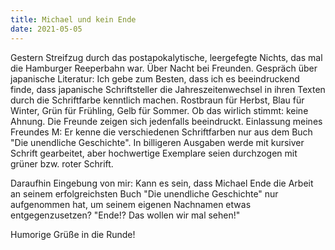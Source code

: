 ```yaml
---
title: Michael und kein Ende
date: 2021-05-05
---
```

Gestern Streifzug durch das postapokalytische, leergefegte Nichts, das mal die Hamburger Reeperbahn war. Über Nacht bei Freunden. Gespräch über japanische Literatur: Ich gebe zum Besten, dass ich es beeindruckend finde, dass japanische Schriftsteller die Jahreszeitenwechsel in ihren Texten durch die Schriftfarbe kenntlich machen. Rostbraun für Herbst, Blau für Winter, Grün für Frühling, Gelb für Sommer. Ob das wirlich stimmt: keine Ahnung. Die Freunde zeigen sich jedenfalls beeindruckt. Einlassung meines Freundes M: Er kenne die verschiedenen Schriftfarben nur aus dem Buch "Die unendliche Geschichte". In billigeren Ausgaben werde mit kursiver Schrift gearbeitet, aber hochwertige Exemplare seien durchzogen mit grüner bzw. roter Schrift. 

Daraufhin Eingebung von mir: Kann es sein, dass Michael Ende die Arbeit an seinem erfolgreichsten Buch "Die unendliche Geschichte" nur aufgenommen hat, um seinem eigenen Nachnamen etwas entgegenzusetzen? "Ende!? Das wollen wir mal sehen!"

Humorige Grüße in die Runde!